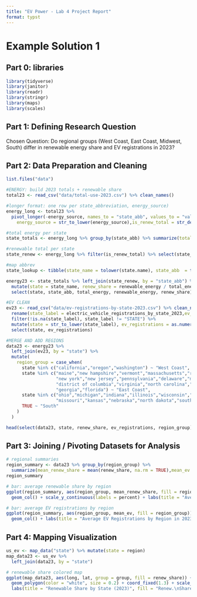 ```yaml
---
title: "EV Power - Lab 4 Project Report"
format: typst
---
```


# Example Solution 1

## **Part 0: libraries**
```r
library(tidyverse)
library(janitor)
library(readr)
library(stringr)
library(maps)  
library(scales)
```

## **Part 1:** **Defining Research Question**

Chosen Question: Do regional groups (West Coast, East Coast, Midwest, South) differ in renewable energy share and EV registrations in 2023?

## **Part 2: Data Preparation and Cleaning**
```r

list.files("data")

#ENERGY: build 2023 totals + renewable share
total23 <- read_csv("data/total-use-2023.csv") %>% clean_names() 

#longer format: one row per state_abbreviation, energy_source)
energy_long <- total23 %>%
  pivot_longer(-energy_source, names_to = "state_abb", values_to = "value") %>% mutate(
    energy_source = str_to_lower(energy_source),is_renew_total = str_detect(energy_source, "total\\s*renewable\\s*[- ]?energy"))

#total energy per state
state_totals <- energy_long %>% group_by(state_abb) %>% summarize(total_energy = sum(value, na.rm = TRUE), .groups = "drop")

#renewable total per state
state_renew <- energy_long %>% filter(is_renew_total) %>% select(state_abb, renewable_energy = value)

#map abbrev
state_lookup <- tibble(state_name = tolower(state.name), state_abb  = tolower(state.abb)) %>% add_row(state_name = "district of columbia", state_abb = "dc")

energy23 <- state_totals %>% left_join(state_renew, by = "state_abb") %>% left_join(state_lookup, by = "state_abb") %>%
  mutate(state = state_name, renew_share = renewable_energy / total_energy) %>%
  select(state, state_abb, total_energy, renewable_energy, renew_share)

#EV CLEAN 
ev23 <- read_csv("data/ev-registrations-by-state-2023.csv") %>% clean_names() %>%
  rename(state_label = electric_vehicle_registrations_by_state_2023,ev_text = x2) %>%
  filter(!is.na(state_label), state_label != "STATE") %>%
  mutate(state = str_to_lower(state_label), ev_registrations = as.numeric(str_replace_all(ev_text, "[^0-9]", ""))) %>%
  select(state, ev_registrations)

#MERGE AND ADD REGIONS
data23 <- energy23 %>%
  left_join(ev23, by = "state") %>%
  mutate(
    region_group = case_when(
      state %in% c("california","oregon","washington") ~ "West Coast",
      state %in% c("maine","new hampshire","vermont","massachusetts","rhode island","connecticut",
                   "new york","new jersey","pennsylvania","delaware","maryland",
                   "district of columbia","virginia","north carolina","south carolina",
                   "georgia","florida") ~ "East Coast",
      state %in% c("ohio","michigan","indiana","illinois","wisconsin","minnesota","iowa",
                   "missouri","kansas","nebraska","north dakota","south dakota") ~ "Midwest",
      TRUE ~ "South"
    )
  )

head(select(data23, state, renew_share, ev_registrations, region_group))


```

## **Part 3: Joining / Pivoting Datasets for Analysis**
```r
# regional summaries
region_summary <- data23 %>% group_by(region_group) %>%
  summarize(mean_renew_share = mean(renew_share, na.rm = TRUE),mean_ev = mean(ev_registrations, na.rm = TRUE),.groups = "drop")
region_summary

# bar: average renewable share by region
ggplot(region_summary, aes(region_group, mean_renew_share, fill = region_group)) +
  geom_col() + scale_y_continuous(labels = percent) + labs(title = "Average Renewable Share by Region in 2023", x = "Region", y = "Renewable Share")

# bar: average EV registrations by region
ggplot(region_summary, aes(region_group, mean_ev, fill = region_group)) +
  geom_col() + labs(title = "Average EV Registrations by Region in 2023", x = "Region", y = "EV Registrations")
```

## **Part 4: Mapping Visualization**
```r
us_ev <- map_data("state") %>% mutate(state = region)
map_data23 <- us_ev %>%
  left_join(data23, by = "state")

# renewable share colored map 
ggplot(map_data23, aes(long, lat, group = group, fill = renew_share)) +
  geom_polygon(color = "white", size = 0.2) + coord_fixed(1.3) + scale_fill_continuous(labels = percent) +
  labs(title = "Renewable Share by State (2023)", fill = "Renew.\nShare")


```